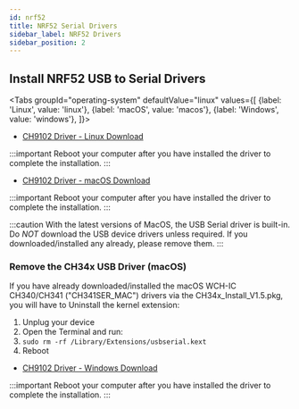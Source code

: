 ```yaml
---
id: nrf52
title: NRF52 Serial Drivers
sidebar_label: NRF52 Drivers
sidebar_position: 2
---
```



## Install NRF52 USB to Serial Drivers

<Tabs
groupId="operating-system"
defaultValue="linux"
values={[
{label: 'Linux', value: 'linux'},
{label: 'macOS', value: 'macos'},
{label: 'Windows', value: 'windows'},
]}>

<TabItem value="linux">

- [CH9102 Driver - Linux Download](http://www.wch-ic.com/downloads/CH341SER_LINUX_ZIP.html)

:::important
Reboot your computer after you have installed the driver to complete the installation.
:::

</TabItem>

<TabItem value="macos">

- [CH9102 Driver - macOS Download](https://github.com/WCHSoftGroup/ch34xser_macos)

:::important
Reboot your computer after you have installed the driver to complete the installation.
:::

:::caution
With the latest versions of MacOS, the USB Serial driver is built-in. Do _NOT_ download the USB device drivers unless required. If you downloaded/installed any already, please remove them.
:::

### Remove the CH34x USB Driver (macOS)

If you have already downloaded/installed the macOS WCH-IC CH340/CH341
("CH341SER_MAC") drivers via the CH34x_Install_V1.5.pkg, you will have to
Uninstall the kernel extension:

1. Unplug your device
2. Open the Terminal and run:
3. `sudo rm -rf /Library/Extensions/usbserial.kext`
4. Reboot

</TabItem>

<TabItem value="windows">

- [CH9102 Driver - Windows Download](http://www.wch-ic.com/downloads/CH341SER_EXE.html)

:::important
Reboot your computer after you have installed the driver to complete the installation.
:::

</TabItem>

</Tabs>
